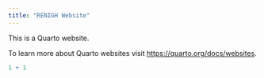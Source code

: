 ```yaml
---
title: "RENIGH Website"
---
```


This is a Quarto website.

To learn more about Quarto websites visit <https://quarto.org/docs/websites>.

```r
1 + 1
```
